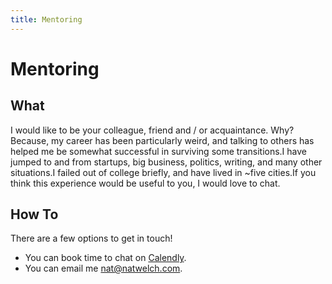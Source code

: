 ```yaml
---
title: Mentoring
---
```


# Mentoring

## What

I would like to be your colleague, friend and / or acquaintance. Why?  Because, my career has been particularly weird, and talking to others has helped me be somewhat successful in surviving some transitions.I have jumped to and from startups, big business, politics, writing, and many other situations.I failed out of college briefly, and have lived in ~five cities.If you think this experience would be useful to you, I would love to chat.

## How To

There are a few options to get in touch!

 - You can book time to chat on [Calendly](https://calendly.com/icco/chat-with-nat).
 - You can email me nat@natwelch.com.